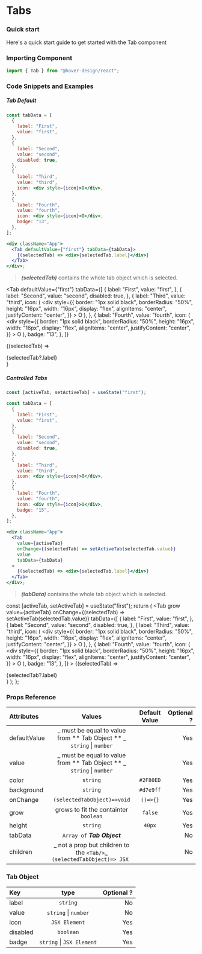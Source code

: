 # Tabs

### Quick start

Here's a quick start guide to get started with the Tab component

### Importing Component

```jsx
import { Tab } from "@hover-design/react";
```

### Code Snippets and Examples

##### Tab Default


```jsx
const tabData = [
  {
    label: "First",
    value: "first",
  },
  {
    label: "Second",
    value: "second",
    disabled: true,
  },
  {
    label: "Third",
    value: "third",
    icon: <div style={icon}>O</div>,
  },
  {
    label: "Fourth",
    value: "fourth",
    icon: <div style={icon}>O</div>,
    badge: "13",
  },
];

<div className="App">
  <Tab defaultValue={"first"} tabData={tabData}>
    {(selectedTab) => <div>{selectedTab.label}</div>}
  </Tab>
</div>;
```

> **_(selectedTab)_** contains the whole tab object which is selected.

<Tab
  defaultValue={"first"}
  tabData={[
    {
      label: "First",
      value: "first",
    },
    {
      label: "Second",
      value: "second",
      disabled: true,
    },
    {
      label: "Third",
      value: "third",
      icon: (
        <div
          style={{
            border: "1px solid black",
            borderRadius: "50%",
            height: "16px",
            width: "16px",
            display: "flex",
            alignItems: "center",
            justifyContent: "center",
          }}
        >
          O
        </div>
      ),
    },
    {
      label: "Fourth",
      value: "fourth",
      icon: (
        <div
          style={{
            border: "1px solid black",
            borderRadius: "50%",
            height: "16px",
            width: "16px",
            display: "flex",
            alignItems: "center",
            justifyContent: "center",
          }}
        >
          O
        </div>
      ),
      badge: "13",
    },
  ]}
>
  {(selectedTab) => <div>{selectedTab?.label}</div>}
</Tab>

##### Controlled Tabs

```jsx
const [activeTab, setActiveTab] = useState("first");

const tabData = [
  {
    label: "First",
    value: "first",
  },
  {
    label: "Second",
    value: "second",
    disabled: true,
  },
  {
    label: "Third",
    value: "third",
    icon: <div style={icon}>O</div>,
  },
  {
    label: "Fourth",
    value: "fourth",
    icon: <div style={icon}>O</div>,
    badge: "15",
  },
];

<div className="App">
  <Tab
    value={activeTab}
    onChange={(selectedTab) => setActiveTab(selectedTab.value)}
    value
    tabData={tabData}
  >
    {(selectedTab) => <div>{selectedTab.label}</div>}
  </Tab>
</div>;
```

> **_(tabData)_** contains the whole tab object which is selected.

  const [activeTab, setActiveTab] = useState("first");
  return (
    <Tab
      grow
      value={activeTab}
      onChange={(selectedTab) => setActiveTab(selectedTab.value)}
      tabData={[
        {
          label: "First",
          value: "first",
        },
        {
          label: "Second",
          value: "second",
          disabled: true,
        },
        {
          label: "Third",
          value: "third",
          icon: (
            <div
              style={{
                border: "1px solid black",
                borderRadius: "50%",
                height: "16px",
                width: "16px",
                display: "flex",
                alignItems: "center",
                justifyContent: "center",
              }}
            >
              O
            </div>
          ),
        },
        {
          label: "Fourth",
          value: "fourth",
          icon: (
            <div
              style={{
                border: "1px solid black",
                borderRadius: "50%",
                height: "16px",
                width: "16px",
                display: "flex",
                alignItems: "center",
                justifyContent: "center",
              }}
            >
              O
            </div>
          ),
          badge: "13",
        },
      ]}
    >
      {(selectedTab) => <div>{selectedTab?.label}</div>}
    </Tab>
  );
};

<App />

### Props Reference

| Attributes   |                                     Values                                      | Default Value | Optional ? |
| :----------- | :-----------------------------------------------------------------------------: | :-----------: | ---------: |
| defaultValue | _ must be equal to value from ** Tab Object ** _ <br/> `string` &#124; `number` |               |        Yes |
| value        | _ must be equal to value from ** Tab Object ** _ <br/> `string` &#124; `number` |               |        Yes |
| color        |                                    `string`                                     |   `#2F80ED`   |        Yes |
| background   |                                    `string`                                     |   `#d7e9ff`   |        Yes |
| onChange     |                           `(selectedTabObject)=>void`                           |   `()=>{}`    |        Yes |
| grow         |                      grows to fit the containter `boolean`                      |    `false`    |        Yes |
| height       |                                    `string`                                     |    `40px`     |        Yes |
| tabData      |                           `Array of` **_Tab Object_**                           |               |         No |
| children     |  _ not a prop but children to the `<Tab/>`_ <br/> `(selectedTabObject)=> JSX `  |               |         No |

### Tab Object

| Key      |             type              | Optional ? |
| :------- | :---------------------------: | ---------: |
| label    |           `string`            |         No |
| value    |   `string` &#124; `number`    |         No |
| icon     |         `JSX Element`         |        Yes |
| disabled |           `boolean`           |        Yes |
| badge    | `string` &#124; `JSX Element` |        Yes |
